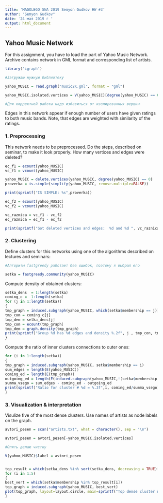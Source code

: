 ```yaml
---
title: 'MAGOLEGO SNA 2019 Semyon Gudkov HW #3'
author: "Semyon Gudkov"
date: '24 мая 2019 г '
output: html_document
---
```



## Yahoo Music Network

For this assignment, you have to load the part of Yahoo Music Network. Archive contains network in GML format and corresponding list of artists.

```r
library('igraph')

#Загружаю нужную библиотеку

yahoo_MUSIC = read.graph("music2K.gml", format = "gml")

yahoo_MUSIC.isolated.vertices = V(yahoo_MUSIC)[degree(yahoo_MUSIC) == 0]

#Для корректной работы надо избавиться от изолированных вершин
```

Edges in this network appear if enough number of users have given ratings to both music bands. Note, that edges are weighted with similarity of the ratings.

### 1. Preprocessing
This network needs to be preprocessed. Do the steps, described on seminar, to make it look properly. How many vertices and edges were deleted?

```r
ec_f1 = ecount(yahoo_MUSIC)
vc_f1 = vcount(yahoo_MUSIC)

yahoo_MUSIC = delete.vertices(yahoo_MUSIC, degree(yahoo_MUSIC) == 0)
proverka = is.simple(simplify(yahoo_MUSIC, remove.multiple=FALSE))

print(sprintf("IS SIMPLE: %s",proverka))

ec_f2 = ecount(yahoo_MUSIC)
vc_f2 = vcount(yahoo_MUSIC)

vc_raznica = vc_f1 - vc_f2
ec_raznica = ec_f1 - ec_f2

print(sprintf("Got deleted vertices and edges:  %d and %d ", vc_raznica, ec_raznica))
```

### 2. Clustering

Define clusters for this networks using one of the algorithms described on lectures and seminars:

```r
#Алгоритм fastgreedy работает без ошибок, поэтому я выбрал его

setka = fastgreedy.community(yahoo_MUSIC)
```

Compute density of obtained clusters:

```r
setka_dens  = 1:length(setka)
coming_c =  1:length(setka)
for (j in 1:length(setka)) 
{
tmp_graph = induced.subgraph(yahoo_MUSIC, which(setka$membership == j))
tmp_con = coming_c[j]
tmp_den = setka_dens[j]
tmp_con = ecount(tmp_graph)
tmp_den = graph.density(tmp_graph)
print(sprintf("Group %d has %d edges and density %.2f", j , tmp_con, tmp_den))
}
```

Compute the ratio of inner clusters connections to outer ones:

```r
for (i in 1:length(setka))
{
tmp_graph = induced.subgraph(yahoo_MUSIC, setka$membership == i)
sum_edges = length(E(yahoo_MUSIC))
coming_ed = length(E(tmp_graph))
outgoing_ed = length(E(induced.subgraph(yahoo_MUSIC,!(setka$membership == i))))
summa_vsego = sum_edges - coming_ed - outgoing_ed
print(sprintf("Ratio for cluster # %d = %.3f",i, coming_ed/summa_vsego))
}
```

### 3. Visualization & interpretation

Visulize five of the most dense clusters. Use names of artists as node labels on the graph.

```r
avtori_pesen = scan("artists.txt", what = character(), sep = "\n")

avtori_pesen = avtori_pesen[-yahoo_MUSIC.isolated.vertices]

#Опять делаю чистку

V(yahoo_MUSIC)$label = avtori_pesen


top_result = which(setka_dens %in% sort(setka_dens, decreasing = TRUE)[1:5])
for (i in 1:5) 
{
best_vert = which(setka$membership %in% top_result[i])
top_graph = induced.subgraph(yahoo_MUSIC, best_vert)
plot(top_graph, layout=layout.circle, main=sprintf("Top dense cluster number  %d ", i))
}
```